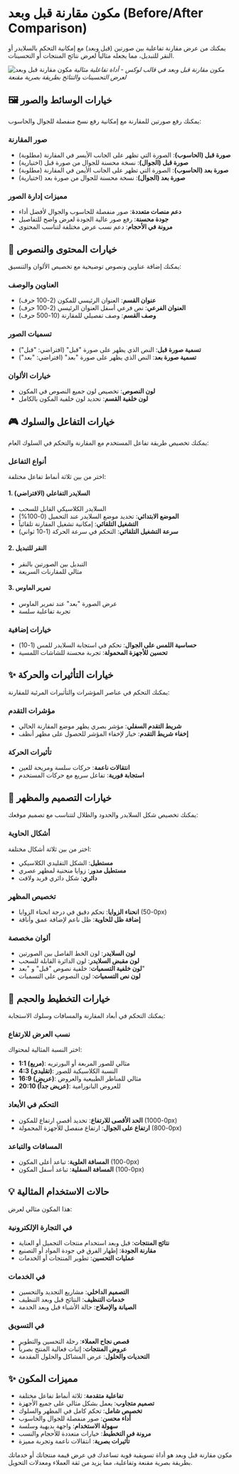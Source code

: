 # مكون مقارنة قبل وبعد (Before/After Comparison)

يمكنك من عرض مقارنة تفاعلية بين صورتين (قبل وبعد) مع إمكانية التحكم بالسلايدر أو النقر للتبديل، مما يجعله مثالياً لعرض نتائج المنتجات أو التحسينات.

![مكون مقارنة قبل وبعد](/assets/luxe-salla/home-components/before-after-comparison.png)
*مكون مقارنة قبل وبعد في قالب لوكس - أداة تفاعلية مثالية لعرض التحسينات والنتائج بطريقة بصرية مقنعة*

## 🖼️ خيارات الوسائط والصور

يمكنك رفع صورتين للمقارنة مع إمكانية رفع نسخ منفصلة للجوال والحاسوب:

### صور المقارنة
- **صورة قبل (الحاسوب)**: الصورة التي تظهر على الجانب الأيسر في المقارنة (مطلوبة)
- **صورة قبل (الجوال)**: نسخة محسنة للجوال من صورة قبل (اختيارية)
- **صورة بعد (الحاسوب)**: الصورة التي تظهر على الجانب الأيمن في المقارنة (مطلوبة)
- **صورة بعد (الجوال)**: نسخة محسنة للجوال من صورة بعد (اختيارية)

### مميزات إدارة الصور
- **دعم منصات متعددة**: صور منفصلة للحاسوب والجوال لأفضل أداء
- **جودة محسنة**: رفع صور عالية الجودة لعرض واضح للتفاصيل
- **مرونة في الأحجام**: دعم نسب عرض مختلفة لتناسب المحتوى

## 📝 خيارات المحتوى والنصوص

يمكنك إضافة عناوين ونصوص توضيحية مع تخصيص الألوان والتنسيق:

### العناوين والوصف
- **عنوان القسم**: العنوان الرئيسي للمكون (2-100 حرف)
- **العنوان الفرعي**: نص فرعي أسفل العنوان الرئيسي (2-100 حرف)
- **وصف القسم**: وصف تفصيلي للمقارنة (10-500 حرف)

### تسميات الصور
- **تسمية صورة قبل**: النص الذي يظهر على صورة "قبل" (افتراضي: "قبل")
- **تسمية صورة بعد**: النص الذي يظهر على صورة "بعد" (افتراضي: "بعد")

### خيارات الألوان
- **لون النصوص**: تخصيص لون جميع النصوص في المكون
- **لون خلفية القسم**: تحديد لون خلفية المكون بالكامل

## 🎮 خيارات التفاعل والسلوك

يمكنك تخصيص طريقة تفاعل المستخدم مع المقارنة والتحكم في السلوك العام:

### أنواع التفاعل
اختر من بين ثلاثة أنماط تفاعل مختلفة:

#### 1. السلايدر التفاعلي (الافتراضي)
- السلايدر الكلاسيكي القابل للسحب
- **الموضع الابتدائي**: تحديد موضع السلايدر عند التحميل (0-100%)
- **التشغيل التلقائي**: إمكانية تشغيل المقارنة تلقائياً
- **سرعة التشغيل التلقائي**: التحكم في سرعة الحركة (1-10 ثواني)

#### 2. النقر للتبديل
- التبديل بين الصورتين بالنقر
- مثالي للمقارنات السريعة

#### 3. تمرير الماوس
- عرض الصورة "بعد" عند تمرير الماوس
- تجربة تفاعلية سلسة

### خيارات إضافية
- **حساسية اللمس على الجوال**: تحكم في استجابة السلايدر للمس (1-10)
- **تحسين للأجهزة المحمولة**: تجربة محسنة للشاشات اللمسية

## ✨ خيارات التأثيرات والحركة

يمكنك التحكم في عناصر المؤشرات والتأثيرات المرئية للمقارنة:

### مؤشرات التقدم
- **شريط التقدم السفلي**: مؤشر بصري يظهر موضع المقارنة الحالي
- **إخفاء شريط التقدم**: خيار لإخفاء المؤشر للحصول على مظهر أنظف

### تأثيرات الحركة
- **انتقالات ناعمة**: حركات سلسة ومريحة للعين
- **استجابة فورية**: تفاعل سريع مع حركات المستخدم

## 🎨 خيارات التصميم والمظهر

يمكنك تخصيص شكل السلايدر والحدود والظلال لتتناسب مع تصميم موقعك:

### أشكال الحاوية
اختر من بين ثلاثة أشكال مختلفة:
- **مستطيل**: الشكل التقليدي الكلاسيكي
- **مستطيل مدور**: زوايا منحنية لمظهر عصري
- **دائري**: شكل دائري فريد ولافت

### تخصيص المظهر
- **انحناء الزوايا**: تحكم دقيق في درجة انحناء الزوايا (0-50px)
- **إضافة ظل للحاوية**: ظل ناعم لإضافة عمق وأناقة

### ألوان مخصصة
- **لون السلايدر**: لون الخط الفاصل بين الصورتين
- **لون مقبض السلايدر**: لون الدائرة القابلة للسحب
- **لون خلفية التسميات**: خلفية نصوص "قبل" و "بعد"
- **لون نص التسميات**: لون النصوص على التسميات

## 📐 خيارات التخطيط والحجم

يمكنك التحكم في أبعاد المقارنة والمسافات وسلوك الاستجابة:

### نسب العرض للارتفاع
اختر النسبة المثالية لمحتواك:
- **1:1 (مربع)**: مثالي للصور المربعة أو البورتريه
- **4:3 (تقليدي)**: النسبة الكلاسيكية للصور
- **16:9 (عريض)**: مثالي للمناظر الطبيعية والعروض
- **20:10 (عريض جداً)**: للعروض البانورامية

### التحكم في الأبعاد
- **الحد الأقصى للارتفاع**: تحديد أقصى ارتفاع للمكون (0-1000px)
- **ارتفاع على الجوال**: ارتفاع منفصل للأجهزة المحمولة (0-800px)

### المسافات والتباعد
- **المسافة العلوية**: تباعد أعلى المكون (0-100px)
- **المسافة السفلية**: تباعد أسفل المكون (0-100px)

## 💡 حالات الاستخدام المثالية

هذا المكون مثالي لعرض:

### في التجارة الإلكترونية
- **نتائج المنتجات**: قبل وبعد استخدام منتجات التجميل أو العناية
- **مقارنة الجودة**: إظهار الفرق في جودة المواد أو التصنيع
- **عمليات التحسين**: تطوير المنتجات أو الخدمات

### في الخدمات
- **التصميم الداخلي**: مشاريع التجديد والتحسين
- **خدمات التنظيف**: النتائج قبل وبعد التنظيف
- **الصيانة والإصلاح**: حالة الأشياء قبل وبعد الخدمة

### في التسويق
- **قصص نجاح العملاء**: رحلة التحسين والتطوير
- **عروض المنتجات**: إثبات فعالية المنتج بصرياً
- **التحديات والحلول**: عرض المشاكل والحلول المقدمة

## ✨ مميزات المكون

- **تفاعلية متقدمة**: ثلاثة أنماط تفاعل مختلفة
- **تصميم متجاوب**: يعمل بشكل مثالي على جميع الأجهزة
- **تخصيص شامل**: تحكم كامل في المظهر والسلوك
- **أداء محسن**: صور منفصلة للجوال والحاسوب
- **سهولة الاستخدام**: واجهة بديهية وسلسة
- **مرونة في التخطيط**: خيارات متعددة للأحجام والنسب
- **تأثيرات بصرية**: انتقالات ناعمة وتجربة مميزة

مكون مقارنة قبل وبعد هو أداة تسويقية قوية تساعدك في عرض قيمة منتجاتك أو خدماتك بطريقة بصرية مقنعة وتفاعلية، مما يزيد من ثقة العملاء ومعدلات التحويل.
